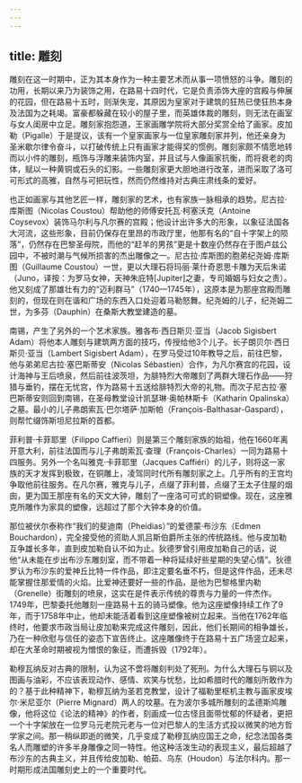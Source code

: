 ```yaml
---
---
---
```

title: 雕刻
---




雕刻在这一时期中，正为其本身作为一种主要艺术而从事一项愤怒的斗争。雕刻的功用，长期以来乃为装饰之用，在路易十四时代，它是负责添饰大座的宫殿与伸展的花园，但在路易十五时，则渐失宠，其原因为皇家对于建筑的狂热已使狂热本身及法国为之耗竭。富豪都躲藏在较小的屋子里，而英雄体裁的雕刻，则无法在画室与女人闺房中立足。雕刻家抱怨道，王家画雕学院将大部分奖赏全给了画家。皮加勒（Pigalle）于是提议，该有一个皇家画家与一位皇家雕刻家并列，他还亲身为圣米歇尔律令奋斗，以打破传统上只有画家才能得奖的惯例。雕刻家颇不情愿地转而以小件的雕刻，瓶饰与浮雕来装饰内室，并且试与人像画家抗衡，而将衰老的肉体，赋以一种黄铜或石头的幻影。一些雕刻家更大胆地进行改革，进而采取了洛可可形式的高雅，自然与可把玩性，然而仍然维持对古典庄肃线条的爱好。

也正如画家与其他艺匠一样，雕刻家的艺术，也有家族一脉相承的趋势。尼古拉·库斯图（Nicolas Coustou）帮助他的师傅安托瓦·柯塞沃克（Antoine Coysevox）装饰马尔利与凡尔赛的宫殿；他设计出许多大的形象，以象征法国各大河流，这些形象，目前仍保存在里昂的市政厅里，他那有名的“自十字架上的陨落”，仍然存在巴黎圣母院，而他的“赶羊的男孩”更是十数座仍然存在于图卢兹公园中，不被时潮与气候所损害的杰出雕像之一。尼古拉·库斯图的胞弟纪尧姆·库斯图（Guillaume Coustou）一世，更以大理石将玛丽·莱什奇恩思卡雕为天后朱诺（Juno，译按：为罗马女神，天神朱庇特[Jupiter]之妻，专司婚姻与妇女之责）。他又刻成了那雄壮有力的“迈利群马”（1740—1745年），这原本是为那座宫殿而雕刻的，但现在则在谐和广场的东西入口处迎着马勒怒舞。纪尧姆的儿子，纪尧姆二世，为多芬（Dauphin）在桑斯大教堂建造的墓。

南锡，产生了另外的一个艺术家族。雅各布·西日斯贝·亚当（Jacob Sigisbert Adam）将他本人雕刻与建筑两方面的技巧，传授给他3个儿子。长子朗贝尔·西日斯贝·亚当（Lambert Sigisbert Adam），在罗马受过10年教导之后，前往巴黎，他与弟弟尼古拉·塞巴斯蒂安（Nicolas Sébastien）合作，为凡尔赛宫的花园，设计海神与王后喷泉，然后前往波茨坦，为腓特烈大帝雕刻了两群大理石作品——狩猎与垂钓，摆在无忧宫，作为路易十五送给腓特烈大帝的礼物。而次子尼古拉·塞巴斯蒂安则回到南锡，在圣母教堂设计凯瑟琳·奥帕林斯卡（Katharin Opalinska）之墓。最小的儿子弗朗索瓦·巴尔塔萨·加斯帕（François-Balthasar-Gaspard），则帮忙缀饰斯坦尼拉斯的首都。

菲利普·卡菲耶里（Filippo Caffieri）则是第三个雕刻家族的始祖，他在1660年离开意大利，前往法国而与儿子弗朗索瓦·查理（François-Charles）一同为路易十四服务。另外一个名叫雅克·卡菲耶里（Jacques Caffiéri）的儿子，则将这一家族的天才发挥到极致，在铜雕上，凌驾同时代所有雕刻家之上。几乎所有的王宫均争取他前往服务。在凡尔赛，雅克与儿子，点缀了菲利普，点缀了王太子住屋的烟囱，更为国王那座有名的天文大钟，雕刻了一座洛可可式的铜塑像。现在，这座雅克所雕作为家具的塑像，远超过了那个大钟本身的价值。

那位被伏尔泰称作“我们的斐迪南（Pheidias）”的爱德蒙·布沙东（Edmen Bouchardon），完全接受他的资助人凯吕斯伯爵所主张的传统路线。他与皮加勒互争雄长多年，直到皮加勒自认不如为止。狄德罗曾引用皮加勒自己的话，说他“从未能在步出布沙东雕刻室，而不带着一种将延续好些星期的失望心情”。狄德罗认为布沙东的爱神丘比特一件作品，即注定要名垂不朽，但是这件作品，还未尽能掌握住那爱情的火焰。比爱神还要好一些的作品，是他为巴黎格里内勒（Grenelle）街雕刻的喷泉，这实在是件表示传统的尊贵与力量的一件杰作。1749年，巴黎委托他雕刻一座路易十五的骑马塑像。他为这座塑像持续工作了9年，而于1758年中止，他却未能活着看到这座塑像被树立起来。当他在1762年临终时，他要求市政当局让皮加勒来完成这件雕刻，因此，他们长期间的相争雄长，乃在一种欣慰与信任的姿态下宣告终止。这座雕像终于在路易十五广场竖立起来，却在大革命时期被视为憎恨的象征，而遭拆毁（1792年）。

勒穆瓦纳反对古典的限制，认为这不啻将雕刻判处了死刑。为什么大理石与铜以及图画与油彩，不应该表现动作、感情、欢笑与忧愁，比如希腊时代的雕刻所敢作为的？基于此种精神下，勒穆瓦纳为圣若克教堂，设计了福勒里枢机主教与画家皮埃尔·米尼亚尔（Pierre Mignard）两人的坟墓。在为波尔多城所雕刻的孟德斯鸠雕像，他将这位《论法的精神》的作者，刻画成一位古怪且面带忧郁的怀疑者，更把一个十字架放在一位罗马元老院元老与一位对巴黎人的生活方式投以微笑的地方哲学家之间。那一稍纵即逝的微笑，几乎变成了勒穆瓦纳应国王之命，纪念法国各类名人而雕塑的许多半身雕像之同一特性。他这种活泼生动的表现主义，最后超越了布沙东的古典主义，并且传给皮加勒、帕茹、乌东（Houdon）与法尔科内。那一时期形成法国雕刻史上的一个重要时代。